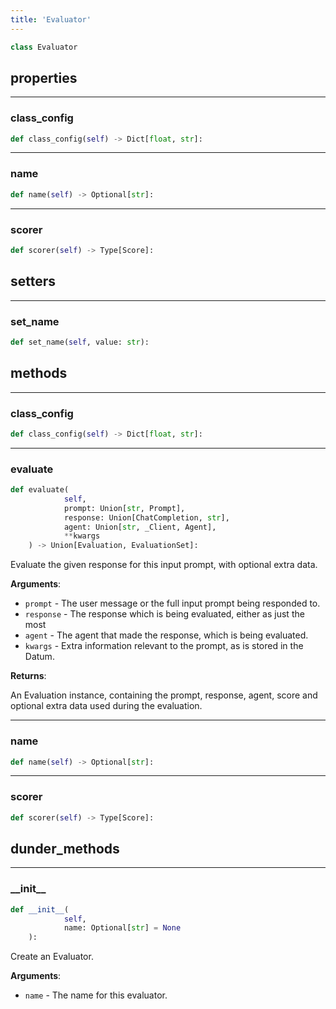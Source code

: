 ```yaml
---
title: 'Evaluator'
---
```


```python
class Evaluator
```



## properties

---

### class\_config

```python
def class_config(self) -> Dict[float, str]:
```



---

### name

```python
def name(self) -> Optional[str]:
```



---

### scorer

```python
def scorer(self) -> Type[Score]:
```



## setters

---

### set\_name

```python
def set_name(self, value: str):
```



## methods

---

### class\_config

```python
def class_config(self) -> Dict[float, str]:
```



---

### evaluate

```python
def evaluate(
            self,
            prompt: Union[str, Prompt],
            response: Union[ChatCompletion, str],
            agent: Union[str, _Client, Agent],
            **kwargs
    ) -> Union[Evaluation, EvaluationSet]:
```

Evaluate the given response for this input prompt, with optional extra data.

**Arguments**:

- `prompt` - The user message or the full input prompt being responded to.
- `response` - The response which is being evaluated, either as just the most
- `agent` - The agent that made the response, which is being evaluated.
- `kwargs` - Extra information relevant to the prompt, as is stored in the Datum.



**Returns**:

An Evaluation instance, containing the prompt, response, agent, score and
optional extra data used during the evaluation.

---

### name

```python
def name(self) -> Optional[str]:
```



---

### scorer

```python
def scorer(self) -> Type[Score]:
```



## dunder_methods

---

### \_\_init\_\_

```python
def __init__(
            self,
            name: Optional[str] = None
    ):
```

Create an Evaluator.

**Arguments**:

- `name` - The name for this evaluator.